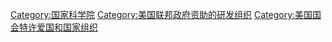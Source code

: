 {{Commonscat|United States National Academy of Sciences}}

[[Category:国家科学院|Category:国家科学院]]
[[Category:美国联邦政府资助的研发组织|Category:美国联邦政府资助的研发组织]]
[[Category:美国国会特许爱国和国家组织|Category:美国国会特许爱国和国家组织]]